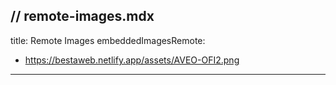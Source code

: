 // remote-images.mdx
---
title: Remote Images
embeddedImagesRemote:
  - https://bestaweb.netlify.app/assets/AVEO-OFI2.png
---